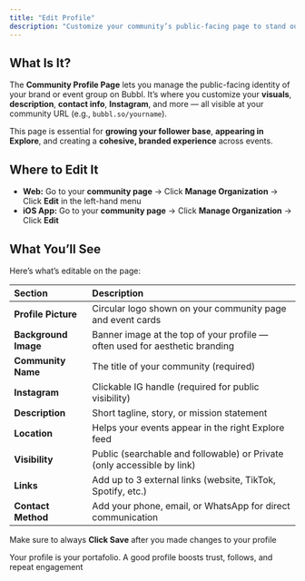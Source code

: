 ```yaml
---
title: "Edit Profile"
description: "Customize your community’s public-facing page to stand out, connect with followers, and set the vibe."
---
```


## What Is It?

The **Community Profile Page** lets you manage the public-facing identity of your brand or event group on Bubbl. It’s where you customize your **visuals**, **description**, **contact info**, **Instagram**, and more — all visible at your community URL (e.g., `bubbl.so/yourname`).

This page is essential for **growing your follower base**, **appearing in Explore**, and creating a **cohesive, branded experience** across events.

## Where to Edit It

- **Web:** Go to your **community page** → Click **Manage Organization** → Click **Edit** in the left-hand menu
- **iOS App:** Go to your **community page** → Click **Manage Organization** → Click **Edit**

## What You’ll See

Here’s what’s editable on the page:

| Section              | Description                                                                 |
| :------------------- | :-------------------------------------------------------------------------- |
| **Profile Picture**  | Circular logo shown on your community page and event cards                  |
| **Background Image** | Banner image at the top of your profile — often used for aesthetic branding |
| **Community Name**   | The title of your community (required)                                      |
| **Instagram**        | Clickable IG handle (required for public visibility)                        |
| **Description**      | Short tagline, story, or mission statement                                  |
| **Location**         | Helps your events appear in the right Explore feed                          |
| **Visibility**       | Public (searchable and followable) or Private (only accessible by link)     |
| **Links**            | Add up to 3 external links (website, TikTok, Spotify, etc.)                 |
| **Contact Method**   | Add your phone, email, or WhatsApp for direct communication                 |

Make sure to always **Click Save** after you made changes to your profile

<Tip>
  Your profile is your portafolio. A good profile boosts trust, follows, and repeat engagement
</Tip>